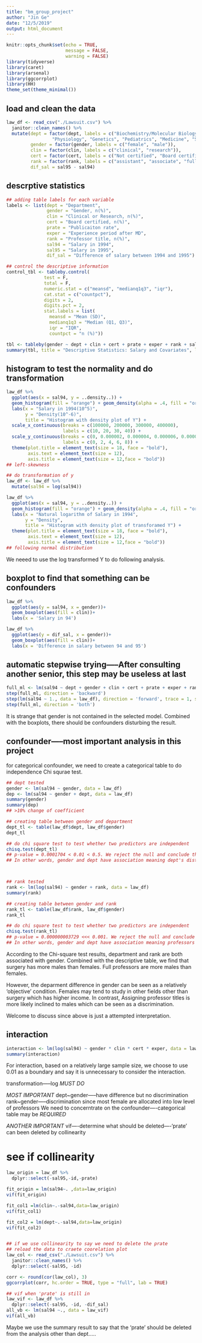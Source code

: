```yaml
---
title: "bm_group_project"
author: "Jin Ge"
date: "12/5/2019"
output: html_document
---
```


```r
knitr::opts_chunk$set(echo = TRUE,
                      message = FALSE,
                      warning = FALSE)
library(tidyverse)
library(caret)
library(arsenal)
library(ggcorrplot)
library(HH)
theme_set(theme_minimal())
```

## load and clean the data
```r
law_df <- read_csv("./Lawsuit.csv") %>% 
  janitor::clean_names() %>% 
  mutate(dept = factor(dept, labels = c("Biochemistry/Molecular Biology", 
                 "Physiology", "Genetics", "Pediatrics", "Medicine", "Surgery")),
         gender = factor(gender, labels = c("female", "male")),
         clin = factor(clin, labels = c("clinical", "research")),
         cert = factor(cert, labels = c("Not certified", "Board certified")),
         rank = factor(rank, labels = c("assistant", "associate", "full")),
         dif_sal = sal95 - sal94)
```


## descrptive statistics
```r
## adding table labels for each variable
labels <- list(dept = "Department", 
               gender = "Gender, n(%)", 
               clin = "Clinical or Research, n(%)", 
               cert = "Board certified, n(%)",
               prate = "Publicaiton rate",
               exper = "Experience period after MD", 
               rank = "Professor title, n(%)",
               sal94 = "Salary in 1994",
               sal95 = "Salary in 1995",
               dif_sal = "Difference of salary between 1994 and 1995")

## control the descriptive information 
control_tbl <- tableby.control(
              test = F,
              total = F,
              numeric.stat = c("meansd", "medianq1q3", "iqr"),
              cat.stat = c("countpct"),
              digits = 2,
              digits.pct = 2,
              stat.labels = list(
                meansd = "Mean (SD)",
                medianq1q3 = "Median (Q1, Q3)",
                iqr = "IQR",
                countpct = "n (%)"))

tbl <- tableby(gender ~ dept + clin + cert + prate + exper + rank + sal94 + sal95 + dif_sal, data = law_df, control = control_tbl)
summary(tbl, title = "Descriptive Statistics: Salary and Covariates", labelTranslations = labels, text = T)
```

## histogram to test the normality and do transformation

```r
law_df %>% 
  ggplot(aes(x = sal94, y = ..density..)) + 
  geom_histogram(fill = "orange") + geom_density(alpha = .4, fill = "orange") +
  labs(x = "Salary in 1994(10^5)",
       y = "Density(10^-6)",
       title = "Histogram with density plot of Y") +
  scale_x_continuous(breaks = c(100000, 200000, 300000, 400000),
                     labels = c(10, 20, 30, 40)) +
  scale_y_continuous(breaks = c(0, 0.000002, 0.000004, 0.000006, 0.000008),
                     labels = c(0, 2, 4, 6, 8)) +
  theme(plot.title = element_text(size = 18, face = "bold"),
        axis.text = element_text(size = 12),
        axis.title = element_text(size = 12,face = "bold")) 
## left-skewness

## do transformation of y
law_df <- law_df %>% 
  mutate(sal94 = log(sal94))

law_df %>% 
  ggplot(aes(x = sal94, y = ..density..)) + 
  geom_histogram(fill = "orange") + geom_density(alpha = .4, fill = "orange") +
  labs(x = "Natural logarithm of Salary in 1994",
       y = "Density",
       title = "Histogram with density plot of transforamed Y") +
  theme(plot.title = element_text(size = 18, face = "bold"),
        axis.text = element_text(size = 12),
        axis.title = element_text(size = 12,face = "bold")) 
## following normal distribution
```

We neeed to use the log transformed Y to do following analysis.

## boxplot to find that something can be confounders

```r
law_df %>% 
  ggplot(aes(y = sal94, x = gender))+
  geom_boxplot(aes(fill = clin))+
  labs(x = 'Salary in 94')

law_df %>% 
  ggplot(aes(y = dif_sal, x = gender))+
  geom_boxplot(aes(fill = clin))+
  labs(x = 'Difference in salary between 94 and 95')
```

## automatic stepwise trying-----After consulting another senior, this step may be useless at last

```r
full_ml <- lm(sal94 ~ dept + gender + clin + cert + prate + exper + rank, data = law_df)
step(full_ml, direction = 'backward')
step(lm(sal94 ~ 1., data = law_df), direction = 'forward', trace = 1, scope = formula(full_ml))
step(full_ml, direction = 'both')
```

It is strange that gender is not contained in the selected model. Combined with the boxplots, there should be confounders disturbing the result.


## confounder-----most important analysis in this project
for categorical confounder, we need to create a categorical table to do independence Chi squrae test.

```r
## dept tested
gender <- lm(sal94 ~ gender, data = law_df)
dep <- lm(sal94 ~ gender + dept, data = law_df)
summary(gender)
summary(dep)
## >10% change of coefficient

## creating table between gender and department
dept_tl <- table(law_df$dept, law_df$gender)
dept_tl

## do chi square test to test whether two predictors are independent
chisq.test(dept_tl)
## p-value = 0.0001704 < 0.01 < 0.5. We reject the null and conclude that gender and department are associated.
## In other words, gender and dept have association meaning dept's distribution in gender has significant difference. 



## rank tested
rank <- lm(log(sal94) ~ gender + rank, data = law_df)
summary(rank)

## creating table between gender and rank
rank_tl <- table(law_df$rank, law_df$gender)
rank_tl

## do chi square test to test whether two predictors are independent
chisq.test(rank_tl)
## p-value = 0.000000003729 <<< 0.001. We reject the null and conclude that gender and rank are associated.
## In other words, gender and dept have association meaning professors' title has has a significant difference in gender. 
```

According to the Chi-square test results, department and rank are both associated with gender. Combined with the descriptive table, we find that surgery has more males than females. Full professors are more males than females. 

However, the deparment difference in gender can be seen as a relatively 'objective' condition. Females may tend to study in other fields other than surgery which has higher income. In contrast, Assigning professor titles is more likely inclined to males which can be seen as a discrimination.

Welcome to discuss since above is just a attempted interpretation.


## interaction

```r
interaction <- lm(log(sal94) ~ gender * clin * cert * exper, data = law_df)
summary(interaction)
```
For interaction, based on a relatively large sample size, we choose to use 0.01 as a boundary and say it is unnecessary to consider the interaction.



transformation-----log $MUST$ $DO$

$MOST$ $IMPORTANT$ 
dept~gender-----have difference but no discrimination
rank~gender-----discrimination since most female are allocated into low level of professors
We need to concerntrate on the confounder----categorical table may be $REQUIRED$


$ANOTHER$ $IMPORTANT$
vif----determine what should be deleted----'prate' can been deleted by collinearity

# see if collinearity
```r
law_origin = law_df %>% 
  dplyr::select(-sal95,-id,-prate)

fit_origin = lm(sal94~. ,data=law_origin)
vif(fit_origin)

fit_col1 =lm(clin~.-sal94,data=law_origin)
vif(fit_col1)

fit_col2 = lm(dept~.-sal94,data=law_origin)
vif(fit_col2)


## if we use collinearity to say we need to delete the prate
## reload the data to craete coorelation plot
law_col <- read_csv("./Lawsuit.csv") %>% 
  janitor::clean_names() %>% 
  dplyr::select(-sal95, -id)

corr <- round(cor(law_col), 3)
ggcorrplot(corr, hc.order = TRUE, type = "full", lab = TRUE)

## vif when 'prate' is still in
law_vif <- law_df %>% 
  dplyr::select(-sal95, -id, -dif_sal)
all_vb <- lm(sal94 ~., data = law_vif)
vif(all_vb)

```

Maybe we use the summary result to say that the 'prate' should be deleted from the analysis other than dept.....


